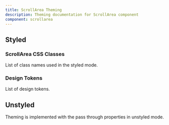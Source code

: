```yaml
---
title: ScrollArea Theming
description: Theming documentation for ScrollArea component
component: scrollarea
---
```


## Styled

### ScrollArea CSS Classes

List of class names used in the styled mode.

<DocTable name="ScrollArea" category="style" />

### Design Tokens

List of design tokens.

<DocTable name="ScrollPanel" category="token" />

## Unstyled

Theming is implemented with the pass through properties in unstyled mode.
